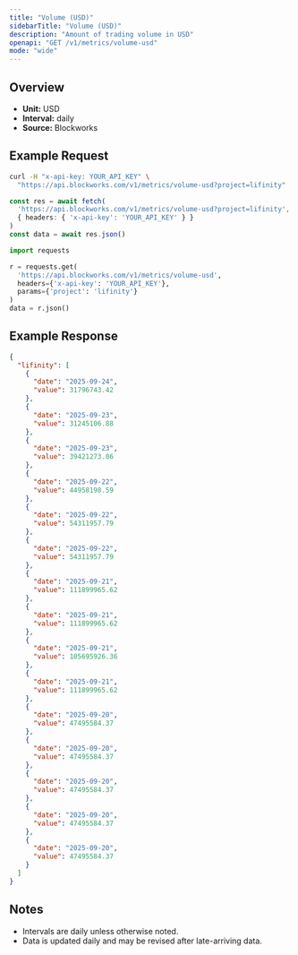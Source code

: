 ```yaml
---
title: "Volume (USD)"
sidebarTitle: "Volume (USD)"
description: "Amount of trading volume in USD"
openapi: "GET /v1/metrics/volume-usd"
mode: "wide"
---
```


## Overview

- **Unit:** USD
- **Interval:** daily
- **Source:** Blockworks

## Example Request

<CodeGroup>

```bash cURL
curl -H "x-api-key: YOUR_API_KEY" \
  "https://api.blockworks.com/v1/metrics/volume-usd?project=lifinity"
```

```typescript TypeScript
const res = await fetch(
  'https://api.blockworks.com/v1/metrics/volume-usd?project=lifinity',
  { headers: { 'x-api-key': 'YOUR_API_KEY' } }
)
const data = await res.json()
```

```python Python
import requests

r = requests.get(
  'https://api.blockworks.com/v1/metrics/volume-usd',
  headers={'x-api-key': 'YOUR_API_KEY'},
  params={'project': 'lifinity'}
)
data = r.json()
```

</CodeGroup>

## Example Response

```json
{
  "lifinity": [
    {
      "date": "2025-09-24",
      "value": 31796743.42
    },
    {
      "date": "2025-09-23",
      "value": 31245106.88
    },
    {
      "date": "2025-09-23",
      "value": 39421273.06
    },
    {
      "date": "2025-09-22",
      "value": 44958198.59
    },
    {
      "date": "2025-09-22",
      "value": 54311957.79
    },
    {
      "date": "2025-09-22",
      "value": 54311957.79
    },
    {
      "date": "2025-09-21",
      "value": 111899965.62
    },
    {
      "date": "2025-09-21",
      "value": 111899965.62
    },
    {
      "date": "2025-09-21",
      "value": 105695926.36
    },
    {
      "date": "2025-09-21",
      "value": 111899965.62
    },
    {
      "date": "2025-09-20",
      "value": 47495584.37
    },
    {
      "date": "2025-09-20",
      "value": 47495584.37
    },
    {
      "date": "2025-09-20",
      "value": 47495584.37
    },
    {
      "date": "2025-09-20",
      "value": 47495584.37
    },
    {
      "date": "2025-09-20",
      "value": 47495584.37
    }
  ]
}
```

## Notes
- Intervals are daily unless otherwise noted.
- Data is updated daily and may be revised after late-arriving data.
